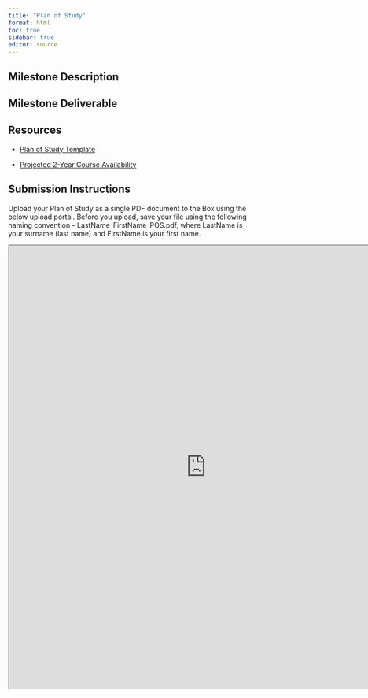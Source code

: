 ```yaml
---
title: "Plan of Study"
format: html
toc: true
sidebar: true
editor: source
---
```


## Milestone Description

## Milestone Deliverable

## Resources

- [Plan of Study Template](files/MUP Plan of Study Template 20240819.docx)

- [Projected 2-Year Course Availability](files/Projected Course Availability 20240820.pdf)

## Submission Instructions

Upload your Plan of Study as a single PDF document to the Box using the below upload portal. Before you upload, save your file using the following naming convention -  LastName_FirstName_POS.pdf, where LastName is your surname (last name) and FirstName is your first name.

<iframe src="https://uofi.app.box.com/f/68b367308a6f4dc8a87d3f9a3997d42c" height="900" width="800"></iframe>